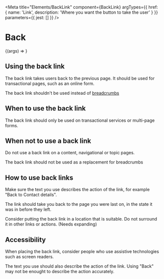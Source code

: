 
<Meta
    title="Elements/BackLink"
    component={BackLink}
    argTypes={{
        href: {
            name: 'Link',
            description: 'Where you want the button to take the user'
        }
    }}
    parameters={{
        jest: []
    }}
/>

# Back

<Canvas>
    <Story name="BackLink" args={{
        href: 'financial-assessment-eligibility'
    }}>
        {(args) => <BackLink {...args } />}
    </Story>
</Canvas>

<ArgsTable of={BackLink} />

## Using the back link

The back link takes users back to the previous page. It should be used for transactional pages, such as an online form.

The back link shouldn't be used instead of <a href="/docs/core/components/breadcrumbs">breadcrumbs</a>


## When to use the back link

The back link should only be used on transactional services or multi-page forms.

## When not to use a back link

Do not use a back link on a content, navigational or topic pages.

The back link should not be used as a replacement for breadcrumbs

## How to use back links

Make sure the text you use describes the action of the link, for example "Back to Contact details".

The link should take you back to the page you were last on, in the state it was in before they left.

Consider putting the back link in a location that is suitable. Do not surround it in other links or actions. (Needs expanding)

## Accessibility

When placing the back link, consider people who use assistive technologies such as screen readers.

The text you use should also describe the action of the link. Using "Back" may not be enought to describe the action accurately.
